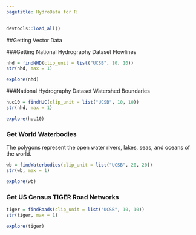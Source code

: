 ```yaml
---
pagetitle: HydroData for R
---
```


```r
devtools::load_all()
```

##Getting Vector Data 



###Getting National Hydrography Dataset Flowlines

```r
nhd = findNHD(clip_unit = list("UCSB", 10, 10))
str(nhd, max = 1)
```

```r
explore(nhd)
```


###National Hydrography Dataset Watershed Boundaries

```r
huc10 = findHUC(clip_unit = list("UCSB", 10, 10))
str(nhd, max = 1)
```

```r
explore(huc10)
```

### Get World Waterbodies

The polygons represent the open water rivers, lakes, seas, and oceans of the world.

```r
wb = findWaterbodies(clip_unit = list("UCSB", 20, 20))
str(wb, max = 1)
```

```r
explore(wb)
```

### Get US Census TIGER Road Networks

```r
tiger = findRoads(clip_unit = list("UCSB", 10, 10))
str(tiger, max = 1)
```

```r
explore(tiger)
```



